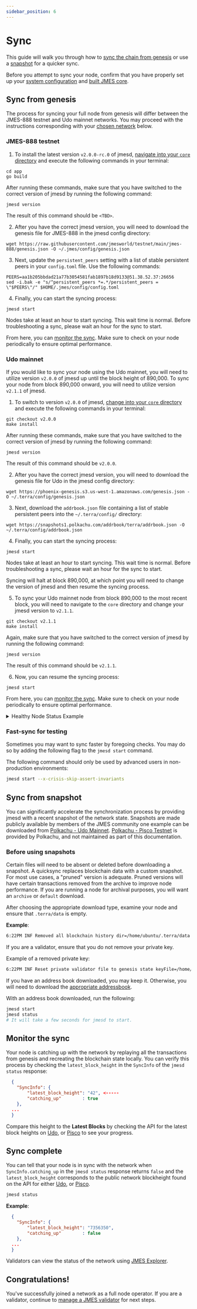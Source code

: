 ```yaml
---
sidebar_position: 6
---
```



# Sync

This guide will walk you through how to [sync the chain from genesis](#sync-from-genesis) or use a [snapshot](#sync-from-snapshot) for a quicker sync.

<Admonition type="caution" icon="☢️" title="Setup for successful sync">

Before you attempt to sync your node, confirm that you have properly set up your [system configuration](./system-config.mdx#system-configuration) and [built JMES core](./build-terra-core.mdx#get-the-terra-core-source-code).

</Admonition>

## Sync from genesis

The process for syncing your full node from genesis will differ between the JMES-888 testnet and Udo mainnet networks. You may proceed with the instructions corresponding with your [chosen network](./join-a-network.mdx#join-a-public-network) below.

### JMES-888 testnet

1. To install the latest version `v2.0.0-rc.0` of jmesd, [navigate into your `core` directory](./build-terra-core.mdx#get-the-terra-core-source-code) and execute the following commands in your terminal:

```
cd app
go build
```

After running these commands, make sure that you have switched to the correct version of jmesd by running the following command:

```
jmesd version
```

The result of this command should be `<TBD>`.

2. After you have the correct jmesd version, you will need to download the genesis file for JMES-888 in the jmesd config directory:

```
wget https://raw.githubusercontent.com/jmesworld/testnet/main/jmes-888/genesis.json -O ~/.jmes/config/genesis.json
```

3. Next, update the `persistent_peers` setting with a list of stable persistent peers in your `config.toml` file. Use the following commands:

```
PEERS=aa1b205bbdad21a77b3054581fab1897b18d9133@51.38.52.37:26656
sed -i.bak -e "s/^persistent_peers *=.*/persistent_peers = \"$PEERS\"/" $HOME/.jmes/config/config.toml
```

4. Finally, you can start the syncing process:

```
jmesd start
```

<Admonition type="caution" icon="☢️" title="Sync start times">

Nodes take at least an hour to start syncing. This wait time is normal. Before troubleshooting a sync, please wait an hour for the sync to start.

</Admonition>

From here, you can [monitor the sync](#monitor-the-sync). Make sure to check on your node periodically to ensure optimal performance.

### Udo mainnet

If you would like to sync your node using the Udo mainnet, you will need to utilize version `v2.0.0` of jmesd up until the block height of 890,000. To sync your node from block 890,000 onward, you will need to utilize version `v2.1.1` of jmesd.

1. To switch to version `v2.0.0` of jmesd, [change into your `core` directory](./build-terra-core.mdx#get-the-terra-core-source-code) and execute the following commands in your terminal:

```
git checkout v2.0.0
make install
```

After running these commands, make sure that you have switched to the correct version of jmesd by running the following command:

```
jmesd version
```

The result of this command should be `v2.0.0`.

2. After you have the correct jmesd version, you will need to download the genesis file for Udo in the jmesd config directory:

```
wget https://phoenix-genesis.s3.us-west-1.amazonaws.com/genesis.json -O ~/.terra/config/genesis.json
```

3. Next, download the `addrbook.json` file containing a list of stable persistent peers into the `~/.terra/config/` directory:

```
wget https://snapshots1.polkachu.com/addrbook/terra/addrbook.json -O ~/.terra/config/addrbook.json
```

4. Finally, you can start the syncing process:

```
jmesd start
```

<Admonition type="caution" icon="☢️" title="Sync start times">

Nodes take at least an hour to start syncing. This wait time is normal. Before troubleshooting a sync, please wait an hour for the sync to start.

</Admonition>

Syncing will halt at block 890,000, at which point you will need to change the version of jmesd and then resume the syncing process.

5. To sync your Udo mainnet node from block 890,000 to the most recent block, you will need to navigate to the `core` directory and change your jmesd version to `v2.1.1`.

```
git checkout v2.1.1
make install
```

Again, make sure that you have switched to the correct version of jmesd by running the following command:

```
jmesd version
```

The result of this command should be `v2.1.1`.

6. Now, you can resume the syncing process:

```
jmesd start
```

From here, you can [monitor the sync](#monitor-the-sync). Make sure to check on your node periodically to ensure optimal performance.

<details> 
<summary> Healthy Node Status Example </summary>
<p>

```json
{
  "NodeInfo": {
    "protocol_version": {
      "p2p": "8",
      "block": "11",
      "app": "0"
    },
    "id": "821dc1401fd0270487b3e615c652181b4d4566dd",
    "listen_addr": "18.157.84.154:26656",
    "network": "pisco-1",
    "version": "v0.34.19-jmes.2",
    "channels": "40202122233038606100",
    "moniker": "jmesdocs",
    "other": {
      "tx_index": "on",
      "rpc_address": "tcp://127.0.0.1:26657"
    }
  },
  "SyncInfo": {
    "latest_block_hash": "ED9F6D0855FD92A5BA2F91082CD49ADB18A07DCE3F747529D357071E5B7C0D4C",
    "latest_app_hash": "D621068882E7FC5045CDD957ADEABE9BF8E90F2092C9526E22BE4767940D128B",
    "latest_block_height": "260770",
    "latest_block_time": "2022-06-09T15:22:48.792283245Z",
    "earliest_block_hash": "F948EF10AA663D182309790C51E5A7A9125D7CF4D60D9E735994059DB7CAD4D4",
    "earliest_app_hash": "E3B0C44298FC1C149AFBF4C8996FB92427AE41E4649B934CA495991B7852B855",
    "earliest_block_height": "1",
    "earliest_block_time": "2022-05-23T06:00:00Z",
    "catching_up": false
  },
  "ValidatorInfo": {
    "Address": "04024A7F76485B0D2B99570EC7DA3E9A3B3735CC",
    "PubKey": {
      "type": "tendermint/PubKeyEd25519",
      "value": "KUqIsRD9yzPt7k9et+ClFp6h8wXwEIcb/TVZPrC57+I="
    },
    "VotingPower": "0"
  }
}
```

</p>
</details>

### Fast-sync for testing

Sometimes you may want to sync faster by foregoing checks. You may do so by adding the following flag to the `jmesd start` command.

<Admonition type="caution" icon="☢️">

The following command should only be used by advanced users in non-production environments:

```bash
jmesd start --x-crisis-skip-assert-invariants
```

</Admonition>

## Sync from snapshot

You can significantly accelerate the synchronization process by providing jmesd with a recent snapshot of the network state. Snapshots are made publicly available by members of the JMES community one example can be downloaded from [Polkachu - Udo Mainnet](https://polkachu.com/state_sync/terra). [Polkachu - Pisco Testnet](https://polkachu.com/testnets/terraInstructions) is provided by Polkachu, and not maintained as part of this documentation.

### Before using snapshots

Certain files will need to be absent or deleted before downloading a snapshot. A quicksync replaces blockchain data with a custom snapshot. For most use cases, a "pruned" version is adequate. Pruned versions will have certain transactions removed from the archive to improve node performance. If you are running a node for archival purposes, you will want an `archive` or `default` download.

After choosing the appropriate download type, examine your node and ensure that `.terra/data` is empty.

**Example**:

```bash
6:22PM INF Removed all blockchain history dir=/home/ubuntu/.terra/data
```

<Admonition type="caution" icon="☢️">

If you are a validator, ensure that you do not remove your private key.

Example of a removed private key:

```bash
6:22PM INF Reset private validator file to genesis state keyFile=/home/ubuntu/.terra/config/priv_validator_key.json stateFile=/home/ubuntu/.terra/data/priv_validator_state.json
```

</Admonition>

If you have an address book downloaded, you may keep it. Otherwise, you will need to download the [appropriate addressbook](./join-a-network.mdx#join-a-public-network).

With an address book downloaded, run the following:

```bash
jmesd start
jmesd status
# It will take a few seconds for jmesd to start.
```

## Monitor the sync

Your node is catching up with the network by replaying all the transactions from genesis and recreating the blockchain state locally. You can verify this process by checking the `latest_block_height` in the `SyncInfo` of the `jmesd status` response:

```json
  {
    "SyncInfo": {
        "latest_block_height": "42", <-----
        "catching_up"        : true
    },
  ...
  }
```

Compare this height to the **Latest Blocks** by checking the API for the latest block heights on [Udo](https://phoenix-lcd.terra.dev/blocks/latest), or [Pisco](https://pisco-lcd.terra.dev/blocks/latest) to see your progress.

## Sync complete

You can tell that your node is in sync with the network when `SyncInfo.catching_up` in the `jmesd status` response returns `false` and the `latest_block_height` corresponds to the public network blockheight found on the API for either [Udo](https://phoenix-lcd.terra.dev/blocks/latest), or [Pisco](https://pisco-lcd.terra.dev/blocks/latest).

```bash
jmesd status
```

**Example**:

```json
  {
    "SyncInfo": {
        "latest_block_height": "7356350",
        "catching_up"        : false
    },
  ...
  }
```

Validators can view the status of the network using [JMES Explorer](http://explorer.jmes.cloud).

## Congratulations!

You've successfully joined a network as a full node operator. If you are a validator, continue to [manage a JMES validator](../manage-a-terra-validator/README.mdx) for next steps.

